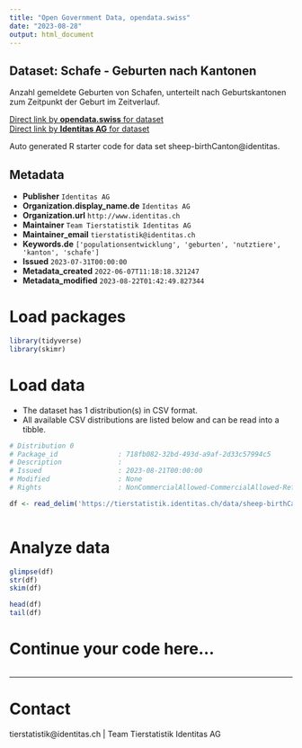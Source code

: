 ```yaml
---
title: "Open Government Data, opendata.swiss"
date: "2023-08-28"
output: html_document
---
```


## Dataset: Schafe - Geburten nach Kantonen

Anzahl gemeldete Geburten von Schafen, unterteilt nach Geburtskantonen zum Zeitpunkt der Geburt im Zeitverlauf. 

[Direct link by **opendata.swiss** for dataset](https://opendata.swiss/de/dataset/schafe-geburten-nach-kantonen)<br>
[Direct link by **Identitas AG** for dataset](https://tierstatistik.identitas.ch/)

Auto generated R starter code for data set sheep-birthCanton@identitas.

## Metadata

- **Publisher** `Identitas AG`
- **Organization.display_name.de** `Identitas AG`
- **Organization.url** `http://www.identitas.ch`
- **Maintainer** `Team Tierstatistik Identitas AG`
- **Maintainer_email** `tierstatistik@identitas.ch`
- **Keywords.de** `['populationsentwicklung', 'geburten', 'nutztiere', 'kanton', 'schafe']`
- **Issued** `2023-07-31T00:00:00`
- **Metadata_created** `2022-06-07T11:18:18.321247`
- **Metadata_modified** `2023-08-22T01:42:49.827344`


# Load packages

```r

library(tidyverse)
library(skimr)

```

# Load data

-   The dataset has 1 distribution(s) in CSV format.
-   All available CSV distributions are listed below and can be read into a tibble.

```r

# Distribution 0
# Package_id               : 718fb082-32bd-493d-a9af-2d33c57994c5
# Description              : 
# Issued                   : 2023-08-21T00:00:00
# Modified                 : None
# Rights                   : NonCommercialAllowed-CommercialAllowed-ReferenceRequired

df <- read_delim('https://tierstatistik.identitas.ch/data/sheep-birthCanton.csv')



```

# Analyze data

```r

glimpse(df)
str(df)
skim(df)

head(df)
tail(df)

```

# Continue your code here...

```r

```

------------------------------------------------------------------------

# Contact

tierstatistik@identitas.ch | Team Tierstatistik Identitas AG
